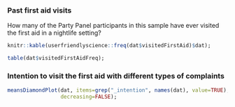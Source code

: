 
### Past first aid visits

How many of the Party Panel participants in this sample have ever visited the first aid in a nightlife setting?

```r

knitr::kable(userfriendlyscience::freq(dat$visitedFirstAid)$dat);

```

```r

table(dat$visitedFirstAidFreq);

```

### Intention to visit the first aid with different types of complaints

```r

meansDiamondPlot(dat, items=grep("_intention", names(dat), value=TRUE),
                 decreasing=FALSE);

```
